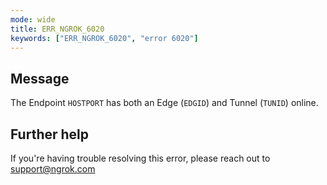```yaml
---
mode: wide
title: ERR_NGROK_6020
keywords: ["ERR_NGROK_6020", "error 6020"]
---
```


## Message

The Endpoint `HOSTPORT` has both an Edge (`EDGID`) and Tunnel (`TUNID`) online.

## Further help

If you're having trouble resolving this error, please reach out to [support@ngrok.com](mailto:support@ngrok.com?subject=Help%20with%20ERR_NGROK_6020)
